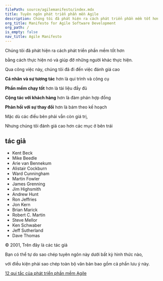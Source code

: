 ```yaml
---
filePath: source/agilemanifesto/index.mdx
title: Tuyên ngôn phát triển phần mền Agile
description: Chúng tôi đã phát hiện ra cách phát triển phần mềm tốt hơn bằng cách thực hiện nó và giúp đỡ những người khác thực hiện.  Sau đây là các giá trị và nguyên tắc chúng tôi đã rút ra được.
org_title: Manifesto for Agile Software Development
org_path: /
is_empty: false
nav_title: Agile Manifesto
---
```


<AgileManifesto>
Chúng tôi đã phát hiện ra cách phát triển phần mềm tốt hơn

bằng cách thực hiện nó và giúp đỡ những người khác thực hiện.

Qua công việc này, chúng tôi đã đi đến việc đánh giá cao

**Cá nhân và sự tương tác** hơn là qui trình và công cụ

**Phần mềm chạy tốt** hơn là tài liệu đầy đủ

**Cộng tác với khách hàng** hơn là đàm phán hợp đồng

**Phản hồi với sự thay đổi** hơn là bám theo kế hoạch

Mặc dù các điều bên phải vẫn còn giá trị,

Nhưng chúng tôi đánh giá cao hơn các mục ở bên trái

## tác giả

- Kent Beck
- Mike Beedle
- Arie van Bennekum
- Alistair Cockburn
- Ward Cunningham
- Martin Fowler
- James Grenning
- Jim Highsmith
- Andrew Hunt
- Ron Jeffries
- Jon Kern
- Brian Marick
- Robert C. Martin
- Steve Mellor
- Ken Schwaber
- Jeff Sutherland
- Dave Thomas

© 2001, Trên đây là các tác giả

Bạn có thể tự do sao chép tuyên ngôn này dưới bất kỳ hình thức nào,

với điều kiện phải sao chép toàn bộ văn bản bao gồm cả phần lưu ý này.

[12 qui tắc của phát triển phần mềm Agile](/vi/misc/agilemanifesto/org/principles)

</AgileManifesto>
